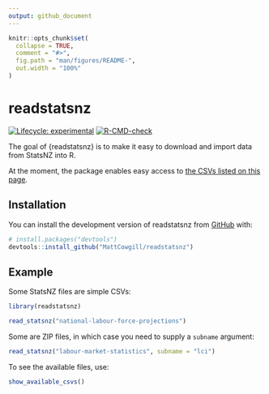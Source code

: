 ```yaml
---
output: github_document
---
```


<!-- README.md is generated from README.Rmd. Please edit that file -->

```r
knitr::opts_chunk$set(
  collapse = TRUE,
  comment = "#>",
  fig.path = "man/figures/README-",
  out.width = "100%"
)
```

# readstatsnz

<!-- badges: start -->
[![Lifecycle: experimental](https://img.shields.io/badge/lifecycle-experimental-orange.svg)](https://lifecycle.r-lib.org/articles/stages.html#experimental)
[![R-CMD-check](https://github.com/MattCowgill/readstatsnz/actions/workflows/R-CMD-check.yaml/badge.svg)](https://github.com/MattCowgill/readstatsnz/actions/workflows/R-CMD-check.yaml)
<!-- badges: end -->

The goal of {readstatsnz} is to make it easy to download and import data from StatsNZ into R.

At the moment, the package enables easy access to [the CSVs listed on this page](https://www.stats.govt.nz/large-datasets/csv-files-for-download).

## Installation

You can install the development version of readstatsnz from [GitHub](https://github.com/) with:

``` r
# install.packages("devtools")
devtools::install_github("MattCowgill/readstatsnz")
```

## Example

Some StatsNZ files are simple CSVs:
```r
library(readstatsnz)

read_statsnz("national-labour-force-projections")


```

Some are ZIP files, in which case you need to supply a `subname` argument:
```r
read_statsnz("labour-market-statistics", subname = "lci")

```


To see the available files, use:

```r
show_available_csvs()
```
